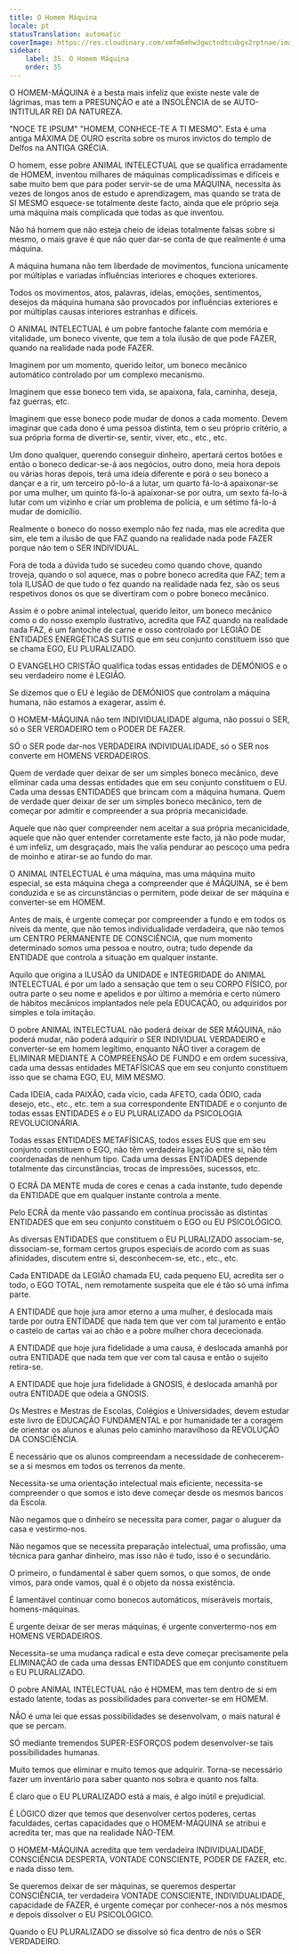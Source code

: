 ```yaml
---
title: O Homem Máquina
locale: pt
statusTranslation: automatic
coverImage: https://res.cloudinary.com/xmfm6mhw3gwctndtcubgx2rptnae/image/upload/v1740337243/small_cover_educacion_fundamental_a051170f1c.webp
sidebar:
    label: 35. O Homem Máquina
    order: 35
---
```

O HOMEM-MÁQUINA é a besta mais infeliz que existe neste vale de lágrimas, mas tem a PRESUNÇÃO e até a INSOLÊNCIA de se AUTO-INTITULAR REI DA NATUREZA.

"NOCE TE IPSUM" "HOMEM, CONHECE-TE A TI MESMO". Esta é uma antiga MÁXIMA DE OURO escrita sobre os muros invictos do templo de Delfos na ANTIGA GRÉCIA.

O homem, esse pobre ANIMAL INTELECTUAL que se qualifica erradamente de HOMEM, inventou milhares de máquinas complicadíssimas e difíceis e sabe muito bem que para poder servir-se de uma MÁQUINA, necessita às vezes de longos anos de estudo e aprendizagem, mas quando se trata de SI MESMO esquece-se totalmente deste facto, ainda que ele próprio seja uma máquina mais complicada que todas as que inventou.

Não há homem que não esteja cheio de ideias totalmente falsas sobre si mesmo, o mais grave é que não quer dar-se conta de que realmente é uma máquina.

A máquina humana não tem liberdade de movimentos, funciona unicamente por múltiplas e variadas influências interiores e choques exteriores.

Todos os movimentos, atos, palavras, ideias, emoções, sentimentos, desejos da máquina humana são provocados por influências exteriores e por múltiplas causas interiores estranhas e difíceis.

O ANIMAL INTELECTUAL é um pobre fantoche falante com memória e vitalidade, um boneco vivente, que tem a tola ilusão de que pode FAZER, quando na realidade nada pode FAZER.

Imaginem por um momento, querido leitor, um boneco mecânico automático controlado por um complexo mecanismo.

Imaginem que esse boneco tem vida, se apaixona, fala, caminha, deseja, faz guerras, etc.

Imaginem que esse boneco pode mudar de donos a cada momento. Devem imaginar que cada dono é uma pessoa distinta, tem o seu próprio critério, a sua própria forma de divertir-se, sentir, viver, etc., etc., etc.

Um dono qualquer, querendo conseguir dinheiro, apertará certos botões e então o boneco dedicar-se-á aos negócios, outro dono, meia hora depois ou várias horas depois, terá uma ideia diferente e porá o seu boneco a dançar e a rir, um terceiro pô-lo-á a lutar, um quarto fá-lo-á apaixonar-se por uma mulher, um quinto fá-lo-á apaixonar-se por outra, um sexto fá-lo-á lutar com um vizinho e criar um problema de polícia, e um sétimo fá-lo-á mudar de domicílio.

Realmente o boneco do nosso exemplo não fez nada, mas ele acredita que sim, ele tem a ilusão de que FAZ quando na realidade nada pode FAZER porque não tem o SER INDIVIDUAL.

Fora de toda a dúvida tudo se sucedeu como quando chove, quando troveja, quando o sol aquece, mas o pobre boneco acredita que FAZ; tem a tola ILUSÃO de que tudo o fez quando na realidade nada fez, são os seus respetivos donos os que se divertiram com o pobre boneco mecânico.

Assim é o pobre animal intelectual, querido leitor, um boneco mecânico como o do nosso exemplo ilustrativo, acredita que FAZ quando na realidade nada FAZ, é um fantoche de carne e osso controlado por LEGIÃO DE ENTIDADES ENERGÉTICAS SUTIS que em seu conjunto constituem isso que se chama EGO, EU PLURALIZADO.

O EVANGELHO CRISTÃO qualifica todas essas entidades de DEMÓNIOS e o seu verdadeiro nome é LEGIÃO.

Se dizemos que o EU é legião de DEMÓNIOS que controlam a máquina humana, não estamos a exagerar, assim é.

O HOMEM-MÁQUINA não tem INDIVIDUALIDADE alguma, não possui o SER, só o SER VERDADEIRO tem o PODER DE FAZER.

SÓ o SER pode dar-nos VERDADEIRA INDIVIDUALIDADE, só o SER nos converte em HOMENS VERDADEIROS.

Quem de verdade quer deixar de ser um simples boneco mecânico, deve eliminar cada uma dessas entidades que em seu conjunto constituem o EU. Cada uma dessas ENTIDADES que brincam com a máquina humana. Quem de verdade quer deixar de ser um simples boneco mecânico, tem de começar por admitir e compreender a sua própria mecanicidade.

Aquele que não quer compreender nem aceitar a sua própria mecanicidade, aquele que não quer entender corretamente este facto, já não pode mudar, é um infeliz, um desgraçado, mais lhe valia pendurar ao pescoço uma pedra de moinho e atirar-se ao fundo do mar.

O ANIMAL INTELECTUAL é uma máquina, mas uma máquina muito especial, se esta máquina chega a compreender que é MÁQUINA, se é bem conduzida e se as circunstâncias o permitem, pode deixar de ser máquina e converter-se em HOMEM.

Antes de mais, é urgente começar por compreender a fundo e em todos os níveis da mente, que não temos individualidade verdadeira, que não temos um CENTRO PERMANENTE DE CONSCIÊNCIA, que num momento determinado somos uma pessoa e noutro, outra; tudo depende da ENTIDADE que controla a situação em qualquer instante.

Aquilo que origina a ILUSÃO da UNIDADE e INTEGRIDADE do ANIMAL INTELECTUAL é por um lado a sensação que tem o seu CORPO FÍSICO, por outra parte o seu nome e apelidos e por último a memória e certo número de hábitos mecânicos implantados nele pela EDUCAÇÃO, ou adquiridos por simples e tola imitação.

O pobre ANIMAL INTELECTUAL não poderá deixar de SER MÁQUINA, não poderá mudar, não poderá adquirir o SER INDIVIDUAL VERDADEIRO e converter-se em homem legítimo, enquanto NÃO tiver a coragem de ELIMINAR MEDIANTE A COMPREENSÃO DE FUNDO e em ordem sucessiva, cada uma dessas entidades METAFÍSICAS que em seu conjunto constituem isso que se chama EGO, EU, MIM MESMO.

Cada IDEIA, cada PAIXÃO, cada vício, cada AFETO, cada ÓDIO, cada desejo, etc., etc., etc. tem a sua correspondente ENTIDADE e o conjunto de todas essas ENTIDADES é o EU PLURALIZADO da PSICOLOGIA REVOLUCIONÁRIA.

Todas essas ENTIDADES METAFÍSICAS, todos esses EUS que em seu conjunto constituem o EGO, não têm verdadeira ligação entre si, não têm coordenadas de nenhum tipo. Cada uma dessas ENTIDADES depende totalmente das circunstâncias, trocas de impressões, sucessos, etc.

O ECRÃ DA MENTE muda de cores e cenas a cada instante, tudo depende da ENTIDADE que em qualquer instante controla a mente.

Pelo ECRÃ da mente vão passando em contínua procissão as distintas ENTIDADES que em seu conjunto constituem o EGO ou EU PSICOLÓGICO.

As diversas ENTIDADES que constituem o EU PLURALIZADO associam-se, dissociam-se, formam certos grupos especiais de acordo com as suas afinidades, discutem entre si, desconhecem-se, etc., etc., etc.

Cada ENTIDADE da LEGIÃO chamada EU, cada pequeno EU, acredita ser o todo, o EGO TOTAL, nem remotamente suspeita que ele é tão só uma ínfima parte.

A ENTIDADE que hoje jura amor eterno a uma mulher, é deslocada mais tarde por outra ENTIDADE que nada tem que ver com tal juramento e então o castelo de cartas vai ao chão e a pobre mulher chora dececionada.

A ENTIDADE que hoje jura fidelidade a uma causa, é deslocada amanhã por outra ENTIDADE que nada tem que ver com tal causa e então o sujeito retira-se.

A ENTIDADE que hoje jura fidelidade à GNOSIS, é deslocada amanhã por outra ENTIDADE que odeia a GNOSIS.

Os Mestres e Mestras de Escolas, Colégios e Universidades, devem estudar este livro de EDUCAÇÃO FUNDAMENTAL e por humanidade ter a coragem de orientar os alunos e alunas pelo caminho maravilhoso da REVOLUÇÃO DA CONSCIÊNCIA.

É necessário que os alunos compreendam a necessidade de conhecerem-se a si mesmos em todos os terrenos da mente.

Necessita-se uma orientação intelectual mais eficiente, necessita-se compreender o que somos e isto deve começar desde os mesmos bancos da Escola.

Não negamos que o dinheiro se necessita para comer, pagar o aluguer da casa e vestirmo-nos.

Não negamos que se necessita preparação intelectual, uma profissão, uma técnica para ganhar dinheiro, mas isso não é tudo, isso é o secundário.

O primeiro, o fundamental é saber quem somos, o que somos, de onde vimos, para onde vamos, qual é o objeto da nossa existência.

É lamentável continuar como bonecos automáticos, miseráveis mortais, homens-máquinas.

É urgente deixar de ser meras máquinas, é urgente convertermo-nos em HOMENS VERDADEIROS.

Necessita-se uma mudança radical e esta deve começar precisamente pela ELIMINAÇÃO de cada uma dessas ENTIDADES que em conjunto constituem o EU PLURALIZADO.

O pobre ANIMAL INTELECTUAL não é HOMEM, mas tem dentro de si em estado latente, todas as possibilidades para converter-se em HOMEM.

NÃO é uma lei que essas possibilidades se desenvolvam, o mais natural é que se percam.

SÓ mediante tremendos SUPER-ESFORÇOS podem desenvolver-se tais possibilidades humanas.

Muito temos que eliminar e muito temos que adquirir. Torna-se necessário fazer um inventário para saber quanto nos sobra e quanto nos falta.

É claro que o EU PLURALIZADO está a mais, é algo inútil e prejudicial.

É LÓGICO dizer que temos que desenvolver certos poderes, certas faculdades, certas capacidades que o HOMEM-MÁQUINA se atribui e acredita ter, mas que na realidade NÃO-TEM.

O HOMEM-MÁQUINA acredita que tem verdadeira INDIVIDUALIDADE, CONSCIÊNCIA DESPERTA, VONTADE CONSCIENTE, PODER DE FAZER, etc. e nada disso tem.

Se queremos deixar de ser máquinas, se queremos despertar CONSCIÊNCIA, ter verdadeira VONTADE CONSCIENTE, INDIVIDUALIDADE, capacidade de FAZER, é urgente começar por conhecer-nos a nós mesmos e depois dissolver o EU PSICOLÓGICO.

Quando o EU PLURALIZADO se dissolve só fica dentro de nós o SER VERDADEIRO.

